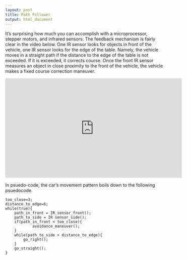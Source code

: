 ```yaml
---
layout: post
title: Path Follower
output: html_document
---
```


It's surprising how much you can accomplish with a microprocessor, stepper motors, and infrared sensors.  The feedback mechanism is fairly clear in the video below.  One IR sensor looks for objects in front of the vehicle, one IR sensor looks for the edge of the table.  Namely, the vehicle moves in a straight path if the distance to the edge of the table is not exceeded.  If it is exceeded, it corrects course.  Once the front IR sensor measures an object in close proximity to the front of the vehicle, the vehicle makes a fixed course correction maneuver.

<iframe width="560" height="315" src="https://www.youtube.com/embed/W5Mb-Quoa2g" frameborder="0" allowfullscreen></iframe>

In psuedo-code, the car's movement pattern boils down to the following psuedocode.
	
	too_close=3;  
	distance_to_edge=6; 
	while(true){
		path_in_front = IR_sensor_front();
		path_to_side = IR sensor_side();
		if(path_in_front < too_close){
	       		avoidance_maneuver();
		}
		while(path_to_side > distance_to_edge){
			go_right();
		}
		go_straight();
	}

